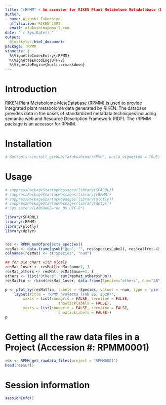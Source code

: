 ---
title: "rRPMM" - An accessor for RIKEN Plant Metabolome Metadatabase (RPMM)
author:
- name: Atsushi Fukushima
  affiliation: RIKEN CSRS
  email: afukushima@gmail.com
date: "`r Sys.Date()`"
output:
  BiocStyle::html_document:
package: rRPMM
vignette: |
  %\VignetteIndexEntry{rRPMM}
  %\VignetteEncoding{UTF-8}
  %\VignetteEngine{knitr::rmarkdown}
---

# Introduction
[RIKEN Plant Metabolome MetaDatabase (RPMM)](http://metabobank.riken.jp/) is 
used to provide integrated plant metabolome data generated by RIKEN. 
The database provides data in the bases of standardized metadata techniques 
including semantic web and Resource Description Framework (RDF). 
The rRPMM package is an accessor for RPMM.

# Installation

```{R}
# devtools::install_github("afukushima/rRPMM", build_vignettes = TRUE)
```

# Usage

```{r setup}
# suppressPackageStartupMessages(library(SPARQL))
# suppressPackageStartupMessages(library(rRPMM))
# suppressPackageStartupMessages(library(plotly))
# suppressPackageStartupMessages(library(dplyr))
# Sys.setenv(LANGUAGE="en_US.UTF-8") 

library(SPARQL)
library(rRPMM)
library(plotly)
library(dplyr)


res <- RPMM_numOfprojects_species()
resMat <- data.frame(gsub("@en", "", res$speciesLabel), res$callret.4)
colnames(resMat) <- c("Species", "num")

## for pie chart with plotly
resMat_1over <- resMat[resMat$num>1, ]
resMat_others <- resMat[resMat$num==1, ]
others <- list("Others", sum(resMat_others$num))
resMatfin <- rbind(resMat_1over, data.frame(Species="others", num="28"))

p <- plot_ly(resMatfin, labels = ~Species, values = ~num, type = 'pie') %>%
    layout(title = 'RPMM projects (Feb 26, 2020)',
        xaxis = list(showgrid = FALSE, zeroline = FALSE, 
                        showticklabels = FALSE),
        yaxis = list(showgrid = FALSE, zeroline = FALSE, 
                        showticklabels = FALSE))
p

```

# Getting all the raw data files in a Project (Accession #: RPMM0001)

```{r rawdata}
res <- RPMM_get_rawdata_files(project = "RPMM0001")
head(res$url)
```

# Session information {.unnumbered}

```{r sessionInfo, echo=FALSE}
sessionInfo()
```

